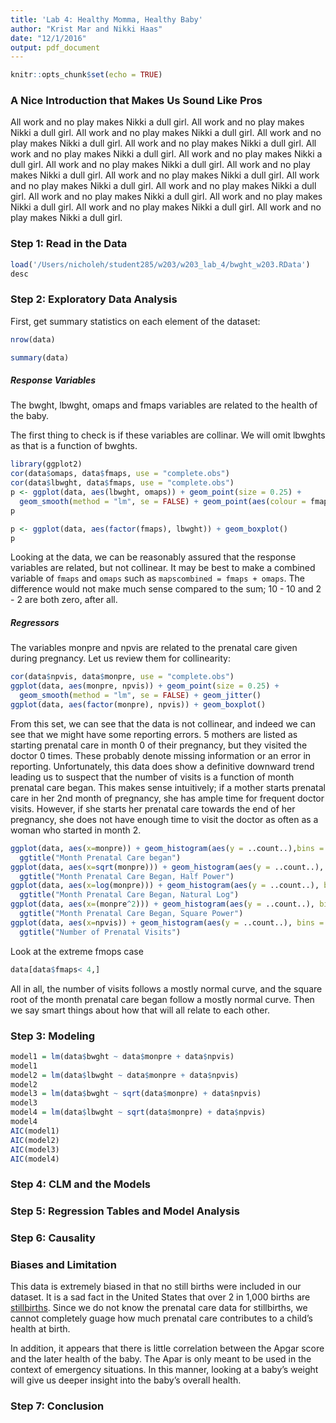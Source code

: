 ```yaml
---
title: 'Lab 4: Healthy Momma, Healthy Baby'
author: "Krist Mar and Nikki Haas"
date: "12/1/2016"
output: pdf_document
---
```


```r
knitr::opts_chunk$set(echo = TRUE)
```
### A Nice Introduction that Makes Us Sound Like Pros

All work and no play makes Nikki a dull girl.  All work and no play makes Nikki a dull girl.  All work and no play makes Nikki a dull girl.  All work and no play makes Nikki a dull girl.  All work and no play makes Nikki a dull girl.  All work and no play makes Nikki a dull girl.  All work and no play makes Nikki a dull girl.  All work and no play makes Nikki a dull girl.  All work and no play makes Nikki a dull girl. All work and no play makes Nikki a dull girl. All work and no play makes Nikki a dull girl. All work and no play makes Nikki a dull girl. All work and no play makes Nikki a dull girl. All work and no play makes Nikki a dull girl.  All work and no play makes Nikki a dull girl.  All work and no play makes Nikki a dull girl.


### Step 1: Read in the Data

```r
load('/Users/nicholeh/student285/w203/w203_lab_4/bwght_w203.RData')
desc
```

### Step 2: Exploratory Data Analysis

First, get summary statistics on each element of the dataset:


```r
nrow(data)

summary(data)


```


##### *Response Variables*

The bwght, lbwght, omaps and fmaps variables are related to the health of the baby.

The first thing to check is if these variables are collinar.  We will omit lbwghts as that is a function of bwghts.

```r
library(ggplot2)
cor(data$omaps, data$fmaps, use = "complete.obs")
cor(data$lbwght, data$fmaps, use = "complete.obs")
p <- ggplot(data, aes(lbwght, omaps)) + geom_point(size = 0.25) + 
  geom_smooth(method = "lm", se = FALSE) + geom_point(aes(colour = fmaps)) 
p
```


```r
p <- ggplot(data, aes(factor(fmaps), lbwght)) + geom_boxplot() 
p
```


Looking at the data, we can be reasonably assured that the response variables are related, but not collinear. It may be best to make a combined variable of `fmaps` and `omaps` such as `mapscombined = fmaps + omaps`.  The difference would not make much sense compared to the sum; 10 - 10 and 2 - 2 are both zero, after all.  


##### *Regressors*

The variables monpre and npvis are related to the prenatal care given during pregnancy.  Let us review them for collinearity:
```r
cor(data$npvis, data$monpre, use = "complete.obs")
ggplot(data, aes(monpre, npvis)) + geom_point(size = 0.25) + 
  geom_smooth(method = "lm", se = FALSE) + geom_jitter()
ggplot(data, aes(factor(monpre), npvis)) + geom_boxplot() 
```

From this set, we can see that the data is not collinear, and indeed we can see that we might have some reporting errors.  5 mothers are listed as starting prenatal care in month 0 of their pregnancy, but they visited the doctor 0 times.  These probably denote missing information or an error in reporting.  Unfortunately, this data does show a definitive downward trend leading us to suspect that the number of visits is a function of month prenatal care began.  This makes sense intuitively; if a mother starts prenatal care in her 2nd month of pregnancy, she has ample time for frequent doctor visits.  However, if she starts her prenatal care towards the end of her pregnancy, she does not have enough time to visit the doctor as often as a woman who started in month 2.

```r
ggplot(data, aes(x=monpre)) + geom_histogram(aes(y = ..count..),bins = 10) +
  ggtitle("Month Prenatal Care began") 
ggplot(data, aes(x=sqrt(monpre))) + geom_histogram(aes(y = ..count..), bins = 10) + 
  ggtitle("Month Prenatal Care Began, Half Power")
ggplot(data, aes(x=log(monpre))) + geom_histogram(aes(y = ..count..), bins = 10) + 
  ggtitle("Month Prenatal Care Began, Natural Log")
ggplot(data, aes(x=(monpre^2))) + geom_histogram(aes(y = ..count..), bins = 10) +
  ggtitle("Month Prenatal Care Began, Square Power")
ggplot(data, aes(x=npvis)) + geom_histogram(aes(y = ..count..), bins = 15) + 
  ggtitle("Number of Prenatal Visits")
```

Look at the extreme fmops case
```r
data[data$fmaps< 4,]
```


All in all, the number of visits follows a mostly normal curve, and the square root of the month prenatal care began follow a mostly normal curve.  Then we say smart things about how that will all relate to each other.

### Step 3: Modeling 

```r
model1 = lm(data$bwght ~ data$monpre + data$npvis)
model1
model2 = lm(data$lbwght ~ data$monpre + data$npvis)
model2
model3 = lm(data$bwght ~ sqrt(data$monpre) + data$npvis)
model3
model4 = lm(data$lbwght ~ sqrt(data$monpre) + data$npvis)
model4
AIC(model1)
AIC(model2)
AIC(model3)
AIC(model4)
```

### Step 4: CLM and the Models


### Step 5: Regression Tables and Model Analysis

### Step 6: Causality


### Biases and Limitation

This data is extremely biased in that no still births were included in our dataset.  It is a sad fact in the United States that over 2 in 1,000 births are [stillbirths](https://www.washingtonpost.com/news/wonk/wp/2014/09/29/our-infant-mortality-rate-is-a-national-embarrassment/?utm_term=.58dedfd178fd).  Since we do not know the prenatal care data for stillbirths, we cannot completely guage how much prenatal care contributes to a child's health at birth.

In addition, it appears that there is little correlation between the Apgar score and the later health of the baby.  The Apar is only meant to be used in the context of emergency situations.  In this manner, looking at a baby's weight will give us deeper insight into the baby's overall health.

### Step 7: Conclusion



